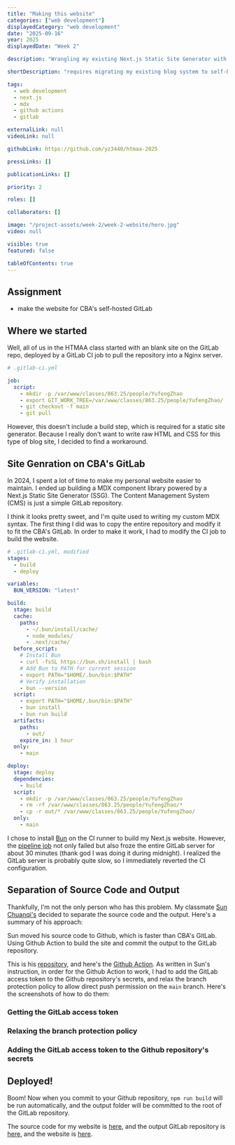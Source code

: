 ```yaml
---
title: "Making this website"
categories: ["web development"]
displayedCategory: "web development"
date: "2025-09-16"
year: 2025
displayedDate: "Week 2"

description: "Wrangling my existing Next.js Static Site Generator with MDX component library to work on CBA's self-hosted GitLab."

shortDescription: "requires migrating my existing blog system to self-hosted GitLab"

tags:
  - web development
  - next.js
  - mdx
  - github actions
  - gitlab

externalLink: null
videoLink: null

githubLink: https://github.com/yz3440/htmaa-2025

pressLinks: []

publicationLinks: []

priority: 2

roles: []

collaborators: []

image: "/project-assets/week-2/week-2-website/hero.jpg"
video: null

visible: true
featured: false

tableOfContents: true
---
```


## Assignment

- make the website for CBA's self-hosted GitLab

## Where we started

Well, all of us in the HTMAA class started with an blank site on the GitLab repo, deployed by a GitLab CI job to pull the repository into a Nginx server.

```yml
# .gitlab-ci.yml

job:
  script:
    - mkdir -p /var/www/classes/863.25/people/YufengZhao
    - export GIT_WORK_TREE=/var/www/classes/863.25/people/YufengZhao/
    - git checkout -f main
    - git pull
```

However, this doesn't include a build step, which is required for a static site generator. Because I really don't want to write raw HTML and CSS for this type of blog site, I decided to find a workaround.

## Site Genration on CBA's GitLab

In 2024, I spent a lot of time to make my personal website easier to maintain. I ended up building a MDX component library powered by a Next.js Static Site Generator (SSG). The Content Management System (CMS) is just a simple GitLab repository.

<Media
  src="/project-assets/week-2/week-2-website/yufeng-zhao-com.jpg"
  caption="Yufeng's personal website as of Sep 2025."
/>

I think it looks pretty sweet, and I'm quite used to writing my custom MDX syntax. The first thing I did was to copy the entire repository and modify it to fit the CBA's GitLab. In order to make it work, I had to modify the CI job to build the website.

```yml
# .gitlab-ci.yml, modified
stages:
  - build
  - deploy

variables:
  BUN_VERSION: "latest"

build:
  stage: build
  cache:
    paths:
      - ~/.bun/install/cache/
      - node_modules/
      - .next/cache/
  before_script:
    # Install Bun
    - curl -fsSL https://bun.sh/install | bash
    # Add Bun to PATH for current session
    - export PATH="$HOME/.bun/bin:$PATH"
    # Verify installation
    - bun --version
  script:
    - export PATH="$HOME/.bun/bin:$PATH"
    - bun install
    - bun run build
  artifacts:
    paths:
      - out/
    expire_in: 1 hour
  only:
    - main

deploy:
  stage: deploy
  dependencies:
    - build
  script:
    - mkdir -p /var/www/classes/863.25/people/YufengZhao
    - rm -rf /var/www/classes/863.25/people/YufengZhao/*
    - cp -r out/* /var/www/classes/863.25/people/YufengZhao/
  only:
    - main
```

I chose to install [Bun](https://bun.sh/) on the CI runner to build my Next.js website. However, the [pipeline job](https://gitlab.cba.mit.edu/classes/863.25/people/YufengZhao/-/pipelines/48261) not only failed but also froze the entire GitLab server for about 30 minutes (thank god I was doing it during midnight). I realized the GitLab server is probably quite slow, so I immediately reverted the CI configuration.

## Separation of Source Code and Output

Thankfully, I'm not the only person who has this problem. My classmate [Sun Chuanqi's](https://fab.cba.mit.edu/classes/863.25/people/SunChuanqi/) decided to separate the source code and the output. Here's a summary of his approach:

<GridSection>
  <BulletPoint
    emoji="🔗"
    title="Source code"
    bgColor="#ED778D"
    textColor="#000000"
  >
    Sun moved his source code to Github, which is faster than CBA's GitLab.
  </BulletPoint>
  <BulletPoint
    emoji="🔨"
    title="Building and Deploying Output"
    bgColor="#EDFF8D"
    textColor="#000000"
  >
    Using Github Action to build the site and commit the output to the GitLab
    repository.
  </BulletPoint>
</GridSection>

This is his [repository](https://github.com/chuanqisun/htmaa-2025/), and here's the [Github Action](https://github.com/chuanqisun/htmaa-2025/blob/master/.github/workflows/push-to-gitlab.yml). As written in Sun's instruction, in order for the Github Action to work, I had to add the GitLab access token to the Github repository's secrets, and relax the branch protection policy to allow direct push permission on the `main` branch. Here's the screenshots of how to do them:

### Getting the GitLab access token

<Media
  widthPercentage={66}
  src="/project-assets/week-2/week-2-website/gitlab-access-token-instruction.jpg"
  caption="Getting the GitLab access token."
/>

### Relaxing the branch protection policy

<Media
  widthPercentage={66}
  src="/project-assets/week-2/week-2-website/gitlab-branch-protection-relax.jpg"
  caption="Relaxing the branch protection policy."
/>

### Adding the GitLab access token to the Github repository's secrets

<Media
  widthPercentage={66}
  src="/project-assets/week-2/week-2-website/github-action-secret-instruction.jpg"
  caption="Adding the GitLab access token to the Github repository's secrets."
/>

## Deployed!

Boom! Now when you commit to your Github repository, `npm run build` will be run automatically, and the output folder will be committed to the root of the GitLab repository.

The source code for my website is [here](https://github.com/yz3440/htmaa-2025/), and the output GitLab repository is [here](https://gitlab.cba.mit.edu/classes/863.25/people/YufengZhao/), and the website is [here](https://fab.cba.mit.edu/classes/863.25/people/YufengZhao/).

<Media
  widthPercentage={66}
  src="/project-assets/week-2/week-2-website/htmaa-yufeng-zhao.png"
  caption="How to Make Almost Anything with Yufeng Zhao website looks quite similar to my personal website :)"
/>
